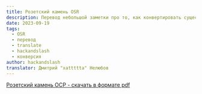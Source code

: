 ```yaml
---
title: Розетский камень OSR
description: Перевод небольшой заметки про то, как конвертировать существ и персонажей между различными ОСР системами
date: 2023-09-19
tags:
  - OSR
  - перевод
  - translate
  - hackandslash
  - конверсия
author: hackandslash
translator: Дмитрий "xattttta" Нелюбов
---
```


[Розетский камень ОСР - скачать в формате pdf](https://cyborgsandmages.com/files/downloads/rosette-stone-osr-hackandslash.pdf)